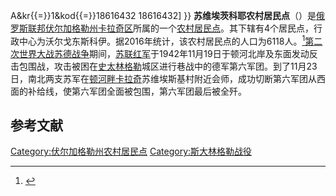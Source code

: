 {{Infobox Settlement
| official_name = 苏维埃茨科耶农村居民点
| native_name = Советское сельское поселение
| settlement_type = [[农村居民点|农村居民点]]
| subdivision_type = [[国家|国家]]
| subdivision_type1 = [[州_(俄罗斯)|州]]
| subdivision_type2 = [[区_(苏联)|区]]
| subdivision_name = {{RUS}}
| subdivision_name1 = [[伏尔加格勒州|伏尔加格勒州]]
| subdivision_name2 = [[卡拉奇区_(伏尔加格勒州)|卡拉奇区]]
| seat_type = 行政中心
| seat = 沃尔戈东斯科伊
| population_as_of=2016
| population_footnotes = <ref name=stat />
| population_total = 6118
| coordinates_display = inline,title
| latd = 48 | latm = 38 | lats = 08 | latNS = N
| longd = 43 | longm = 43 | longs = 30 | longEW = E
| timezone = [[莫斯科时间|MSK]]
| utc_offset = +3
| blank_name = [[俄罗斯市政土地区划代码|OKTMO编码]]
| blank_info = [http://classif.spb.ru/classificators/view/tma.php?st{{=}}A&kr{{=}}1&kod{{=}}18616432 18616432]
}}
'''苏维埃茨科耶农村居民点'''（{{lang-ru|Советское сельское поселение}}）是[[俄罗斯联邦|俄罗斯联邦]][[伏尔加格勒州|伏尔加格勒州]][[卡拉奇区_(伏尔加格勒州)|卡拉奇区]]所属的一个[[农村居民点|农村居民点]]。其下辖有4个居民点，行政中心为沃尔戈东斯科伊。据2016年统计，该农村居民点的人口为6118人。<ref name=stat>{{cite web | url = http://www.gks.ru/free_doc/doc_2016/bul_dr/mun_obr2016.rar | title = Численность населения Российской Федерации по муниципальным образованиям на 1 января 2016 года | language = ru | accessdate = 2016-12-21 | archive-date = 2019-05-13 | archive-url = https://web.archive.org/web/20190513150350/http://www.gks.ru/free_doc/doc_2016/bul_dr/mun_obr2016.rar | dead-url = no }}</ref>[[第二次世界大战|第二次世界大战]][[苏德战争|苏德战争]]期间，[[苏联红军|苏联红军]]于1942年11月19日于顿河北岸及东面发动反击包围战，攻击被困在[[史太林格勒|史太林格勒]]城区进行巷战中的德军第六军团。到了11月23日，南北两支苏军在[[顿河畔卡拉奇|顿河畔卡拉奇]]苏维埃斯基村附近会师，成功切断第六军团从西面的补给线，使第六军团全面被包围，第六军团最后被全歼。

== 参考文献 ==
{{reflist}}

{{Russia-stub}}

[[Category:伏尔加格勒州农村居民点|Category:伏尔加格勒州农村居民点]]
[[Category:斯大林格勒战役|Category:斯大林格勒战役]]